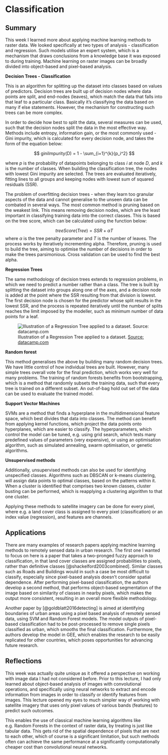 # Classification {#sec-week7}

## Summary

This week I learned more about applying machine learning methods to raster data. We looked specifically at two types of analysis - classification and regression. Such models utilise an expert system, which is a mechanism that draws conclusions from a knowledge base it was exposed to during training. Machine learning on raster images can be broadly divided into object-based and pixel-based analysis.

**Decision Trees - Classification**

This is an algorithm for splitting up the dataset into classes based on values of predictors. Decision trees are built up of decision nodes where data points are split, and end-nodes (leaves), which match the data that falls into that leaf to a particular class. Basically it's classifying the data based on many if else statements. However, the mechanism for constructing such trees can be more complex.

In order to decide how best to split the data, several measures can be used, such that the decision nodes split the data in the most effective way. Methods include entropy, information gain, or the most commonly used - Gini impurity, which is calculated for every decision node, and takes the form of the equation below:

$$
giniImpurity(D) = 1 - \sum_{i=1}^{k}{p_i^2}
$$

where $p$ is the probability of datapoints belonging to class $i$ at node $D$, and $k$ is the number of classes. When building the classification tree, the nodes with lowest Gini impurity are selected. The trees are evaluated iteratively, fitting lines to all groups and keeping nodes with lowest sum of squared residuals (SSR).

The problem of overfitting decision trees - when they learn too granular aspects of the data and cannot generalise to the unseen data can be combated in several ways. The most common method is pruning based on the weakest link. This means removing decision nodes, which are the least important in classifying training data into the correct classes. This is based on the tree score, which can be calculated using the function below:

$$
treeScore(Tree) = SSR + \alpha T
$$
where $\alpha$ is the tree penalty parameter and $T$ is the number of leaves. The process works by iteratively incrementing alpha. Therefore, pruning is used to build the tree, aiming to optimise the number of decisions in order to make the trees parsimonious. Cross validation can be used to find the best alpha.

**Regression Trees**

The same methodology of decision trees extends to regression problems, in which we need to predict a number rather than a class. The tree is built by splitting the dataset into groups along one of the axes, and a decision node is added at the point where the SSR resulting from that division is lowest. The first decision node is chosen for the predictor whose split results in the lowest SSR, and the process is repeated iteratively until the number of splits reaches the limit imposed by the modeller, such as minimum number of data points for a leaf.

![Illustration of a Regression Tree applied to a dataset. [Source: datacamp.com](https://www.datacamp.com/tutorial/decision-trees-R)](res/regtree.png)

**Random forest**

This method generalises the above by building many random decision trees. We have little control of how individual trees are built. However, many simple trees overall vote for the final prediction, which works very well for many problems. The training of random forests benefits from bootstrapping, which is a method that randomly subsets the training data, such that every tree is trained on a different subset. An out-of-bag hold out set of the data can be used to evaluate the trained model.

**Support Vector Machines**

SVMs are a method that finds a hyperplane in the multidimensional feature space, which best divides that data into classes. The method can benefit from applying kernel functions, which project the data points onto hyperplanes, which are easier to classify. The hyperparameters, which control the model can be tuned, e.g. using grid search, which tests many predefined values of parameters (very expensive), or using an optimisation algorithm, such as simulated annealing, swarm optimisation, or genetic algorithms.

**Unsupervised methods**

Additionally, unsupervised methods can also be used for identifying unspecified classes. Algorithms such as DBSCAN or k-means clustering, will assign data points to optimal classes, based on the patterns within it. When a cluster is identified that comprises two known classes, cluster busting can be performed, which is reapplying a clustering algorithm to that one cluster.

Applying these methods to satellite imagery can be done for every pixel, where e.g. a land cover class is assigned to every pixel (classification) or an index value (regression), and features are channels.

## Applications

There are many examples of research papers applying machine learning methods to remotely sensed data in urban research. The first one I wanted to focus on here is a paper that takes a two-pronged fuzzy approach to classification, in that land cover classes are assigned probabilities to pixels, rather than definitive classes [@shackelford2003combined]. Similar classes such as Roads and Buildings would in such a case be most difficult to classify, especially since pixel-based analysis doesn't consider spatial dependence. After performing pixel-based classification, the authors develop a second method, that performs object-based segmentation of the image based on similarity of classes in nearby pixels, which makes the output more consistent, resulting in an overall more flexible methodology.

Another paper by [@goldblatt2016detecting] is aimed at identifying boundaries of urban areas using a pixel based analysis of remotely sensed data, using SVM and Random Forest models. The model outputs of pixel-based classification had to be post-processed to remove single pixels classified as urban, which smooths the final classification. Furthermore, the authors develop the model in GEE, which enables the research to be easily replicated for other countries, which poses opportunities for advancing future research.

## Reflections

This week was actually quite unique as it offered a perspective on working with image data I had not considered before. Prior to this lecture, I had only learned about object-based analysis of images with convolutional operations, and specifically using neural networks to extract and encode information from images in order to classify or identify features from images. This lecture opened my eyes to much simpler way of working with satellite imagery that uses only pixel values of various bands (features) to predict such outcomes.

This enables the use of classical machine learning algorithms like e.g. Random Forests in the context of raster data, by treating is just like tabular data. This gets rid of the spatial dependence of pixels that are next to each other, which of course is a significant limitation, but such methods often can achieve the same performance at a significantly computationally cheaper cost than convolutional neural networks.
